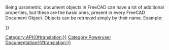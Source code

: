 <languages/>
<translate>
<!--T:5-->
{{VeryImportantMessage|(October 2019) Do not edit this page. The information is incomplete and outdated. For the latest API, see the [https://www.freecadweb.org/api autogenerated API documentation], or generate the documentation yourself, see [[Source documentation|Source documentation]].}}

<!--T:1-->
Being parametric, document objects in FreeCAD can have a lot of additional properties, but these are the basic ones, present in every FreeCAD Document Object. Objects can be retrieved simply by their name. Example:
</translate>
{{Code|code=
myObj = FreeCAD.ActiveDocument.myObjectName
print myObj.PropertiesList
}}
<translate>

<!--T:3-->
{{APIProperty|Content|An XML representation of the properties of an object.}}
{{APIProperty|Label|Gets/sets the objects label. The string can be unicode.}}
{{APIProperty|Name|The unique name of an object.}}
{{APIProperty|Placement|Gets/sets the Placement of an object. A placement defines an orientation (rotation) and a position (base) in 3D space. It is used when no scaling or other distortion is needed.}}
{{APIProperty|PropertiesList|A list of the properties of an object}}
{{APIProperty|State|The FreeCAD state of an object (ie. if it needs to be recomputed)}}
{{APIProperty|Type|A string describing the type of an object}}
{{APIProperty|ViewObject|The associated View Provider (FreeCADGUI object) of an object}}
{{APIFunction|getAllDerivedFrom| | |All descendants of this object}}
{{APIFunction|getDocumentationOfProperty| | |The documentation string of the property of this class.}}
{{APIFunction|getGroupOfProperty| | |The name of the group which the property belongs to in this class. The properties are sorted in different named groups for convenience.}}
{{APIFunction|getPropertyByName| | |The value of a named property.}}
{{APIFunction|getTypeOfProperty| | |The type of a named property. This can be (Hidden,ReadOnly,Output) or any combination.}}
{{APIFunction|isDerivedFrom| | |True if given type is a father}}
{{APIFunction|purgeTouched| |Marks the object as unchanged| }}
{{APIFunction|touch| |Marks the object as changed (touched)| }}

</translate>
{{Userdocnavi{{#translation:}}}}
[[Category:API{{#translation:}}]]
[[Category:Poweruser Documentation{{#translation:}}]]
{{clear}}